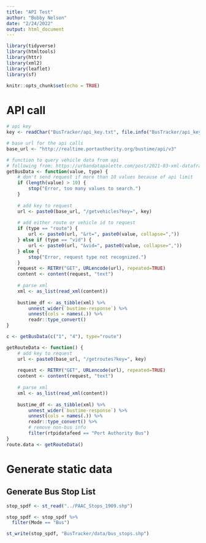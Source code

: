 ```yaml
---
title: "API Test"
author: "Bobby Nelson"
date: "2/24/2022"
output: html_document
---
```


```r
library(tidyverse)
library(htmltools)
library(httr)
library(xml2)
library(leaflet)
library(sf)
```


```r
knitr::opts_chunk$set(echo = TRUE)
```

# API call

```r
# api key
key <- readChar("BusTracker/api_key.txt", file.info("BusTracker/api_key.txt")$size)

# base url for the api calls
base_url <- "http://realtime.portauthority.org/bustime/api/v3"
```

```r
# function to query vehicle data from api
# following from: https://urbandatapalette.com/post/2021-03-xml-dataframe-r/
getBusData <- function(value, type) {
    # don't send request if more than 10 values because of api limit
    if (length(value) > 10) {
        stop("Error, too many values to search.")
    }
    
    # add key to request
    url <- paste0(base_url, "/getvehicles?key=", key)
    
    # add either route or vehicle id to request
    if (type == "route") {
        url <- paste0(url, "&rt=", paste0(value, collapse=","))
    } else if (type == "vid") {
        url <- paste0(url, "&vid=", paste0(value, collapse=","))
    } else {
        stop("Error, request type not recognized.")
    }
    request <- RETRY("GET", URLencode(url), repeated=TRUE)
    content <- content(request, "text")
    
    # parse xml
    xml <- as_list(read_xml(content))
    
    bustime_df <- as_tibble(xml) %>%
        unnest_wider(`bustime-response`) %>%
        unnest(cols = names(.)) %>%
        readr::type_convert() 
}

c <- getBusData(c("1", "4"), type="route")
```

```r
getRouteData <- function() {
    # add key to request
    url <- paste0(base_url, "/getroutes?key=", key)
    
    request <- RETRY("GET", URLencode(url), repeated=TRUE)
    content <- content(request, "text")
    
    # parse xml
    xml <- as_list(read_xml(content))
    
    bustime_df <- as_tibble(xml) %>%
        unnest_wider(`bustime-response`) %>%
        unnest(cols = names(.)) %>%
        readr::type_convert() %>%
        # remove non-bus info
        filter(rtpidatafeed == "Port Authority Bus")
}
route.data <- getRouteData()
```

# Generate static data

## Generate Bus Stop List

```r
stop_spdf <- st_read("../PAAC_Stops_1909.shp")
```

```r
stop_spdf <- stop_spdf %>%
  filter(Mode == "Bus")
```

```r
st_write(stop_spdf, "BusTracker/data/bus_stops.shp")
```

